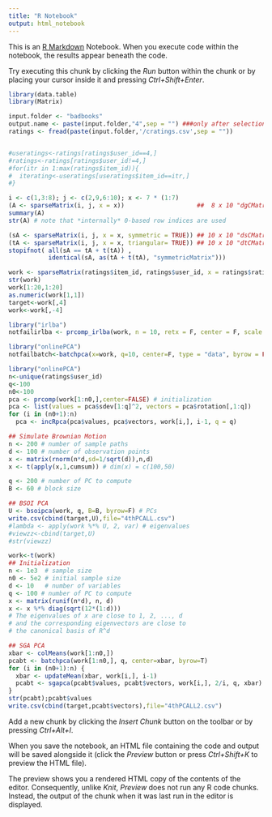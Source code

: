 ---
title: "R Notebook"
output: html_notebook
---

This is an [R Markdown](http://rmarkdown.rstudio.com) Notebook. When you execute code within the notebook, the results appear beneath the code. 

Try executing this chunk by clicking the *Run* button within the chunk or by placing your cursor inside it and pressing *Ctrl+Shift+Enter*. 

```{r}
library(data.table)
library(Matrix)

input.folder <- "badbooks"
output.name <- paste(input.folder,"4",sep = "") ###only after selection
ratings <- fread(paste(input.folder,'/cratings.csv',sep = ""))


#useratings<-ratings[ratings$user_id==4,]
#ratings<-ratings[ratings$user_id!=4,]
#for(itr in 1:max(ratings$item_id)){
#  iterating<-useratings[useratings$item_id==itr,]
#}
```
```{r}
i <- c(1,3:8); j <- c(2,9,6:10); x <- 7 * (1:7)
(A <- sparseMatrix(i, j, x = x))                    ##  8 x 10 "dgCMatrix"
summary(A)
str(A) # note that *internally* 0-based row indices are used

(sA <- sparseMatrix(i, j, x = x, symmetric = TRUE)) ## 10 x 10 "dsCMatrix"
(tA <- sparseMatrix(i, j, x = x, triangular= TRUE)) ## 10 x 10 "dtCMatrix"
stopifnot( all(sA == tA + t(tA)) ,
           identical(sA, as(tA + t(tA), "symmetricMatrix")))

```
```{r}
work <- sparseMatrix(ratings$item_id, ratings$user_id, x = ratings$rating)
str(work)
work[1:20,1:20]
as.numeric(work[1,1])
target<-work[,4]
work<-work[,-4]
```
```{r}
library("irlba")
notfailirlba <- prcomp_irlba(work, n = 10, retx = F, center = F, scale. = FALSE )

```
```{r}
library("onlinePCA")
notfailbatch<-batchpca(x=work, q=10, center=F, type = "data", byrow = FALSE)

```

```{r}
library("onlinePCA")
n<-unique(ratings$user_id)
q<-100
n0<-100
pca <- prcomp(work[1:n0,],center=FALSE) # initialization
pca <- list(values = pca$sdev[1:q]^2, vectors = pca$rotation[,1:q])
for (i in (n0+1):n)
  pca <- incRpca(pca$values, pca$vectors, work[i,], i-1, q = q)


```
```{r}
## Simulate Brownian Motion
n <- 200 # number of sample paths
d <- 100 # number of observation points
x <- matrix(rnorm(n*d,sd=1/sqrt(d)),n,d)
x <- t(apply(x,1,cumsum)) # dim(x) = c(100,50)

q <- 200 # number of PC to compute
B <- 60 # block size

## BSOI PCA 
U <- bsoipca(work, q, B=B, byrow=F) # PCs
write.csv(cbind(target,U),file="4thPCALL.csv")
#lambda <- apply(work %*% U, 2, var) # eigenvalues 
#viewzz<-cbind(target,U)
#str(viewzz)
```
```{r}
work<-t(work)
## Initialization
n <- 1e3  # sample size
n0 <- 5e2 # initial sample size
d <- 10   # number of variables
q <- 100 # number of PC to compute
x <- matrix(runif(n*d), n, d)
x <- x %*% diag(sqrt(12*(1:d)))
# The eigenvalues of x are close to 1, 2, ..., d
# and the corresponding eigenvectors are close to 
# the canonical basis of R^d

## SGA PCA
xbar <- colMeans(work[1:n0,])
pcabt <- batchpca(work[1:n0,], q, center=xbar, byrow=T)
for (i in (n0+1):n) {
  xbar <- updateMean(xbar, work[i,], i-1)
  pcabt <- sgapca(pcabt$values, pcabt$vectors, work[i,], 2/i, q, xbar)
}
str(pcabt);pcabt$values
write.csv(cbind(target,pcabt$vectors),file="4thPCALL2.csv")
```


Add a new chunk by clicking the *Insert Chunk* button on the toolbar or by pressing *Ctrl+Alt+I*.

When you save the notebook, an HTML file containing the code and output will be saved alongside it (click the *Preview* button or press *Ctrl+Shift+K* to preview the HTML file).

The preview shows you a rendered HTML copy of the contents of the editor. Consequently, unlike *Knit*, *Preview* does not run any R code chunks. Instead, the output of the chunk when it was last run in the editor is displayed.
```{r}

```
